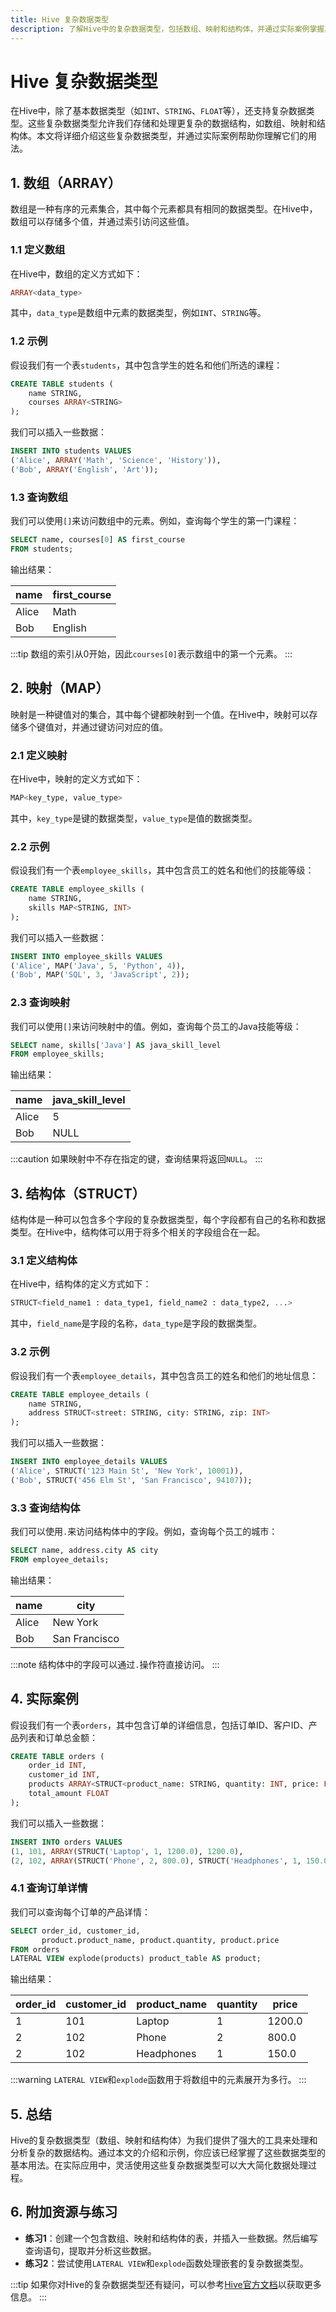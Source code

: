 ```yaml
---
title: Hive 复杂数据类型
description: 了解Hive中的复杂数据类型，包括数组、映射和结构体，并通过实际案例掌握其使用方法。
---
```


# Hive 复杂数据类型

在Hive中，除了基本数据类型（如`INT`、`STRING`、`FLOAT`等），还支持复杂数据类型。这些复杂数据类型允许我们存储和处理更复杂的数据结构，如数组、映射和结构体。本文将详细介绍这些复杂数据类型，并通过实际案例帮助你理解它们的用法。

## 1. 数组（ARRAY）

数组是一种有序的元素集合，其中每个元素都具有相同的数据类型。在Hive中，数组可以存储多个值，并通过索引访问这些值。

### 1.1 定义数组

在Hive中，数组的定义方式如下：

```sql
ARRAY<data_type>
```

其中，`data_type`是数组中元素的数据类型，例如`INT`、`STRING`等。

### 1.2 示例

假设我们有一个表`students`，其中包含学生的姓名和他们所选的课程：

```sql
CREATE TABLE students (
    name STRING,
    courses ARRAY<STRING>
);
```

我们可以插入一些数据：

```sql
INSERT INTO students VALUES
('Alice', ARRAY('Math', 'Science', 'History')),
('Bob', ARRAY('English', 'Art'));
```

### 1.3 查询数组

我们可以使用`[]`来访问数组中的元素。例如，查询每个学生的第一门课程：

```sql
SELECT name, courses[0] AS first_course
FROM students;
```

输出结果：

| name  | first_course |
|-------|--------------|
| Alice | Math         |
| Bob   | English      |

:::tip
数组的索引从0开始，因此`courses[0]`表示数组中的第一个元素。
:::

## 2. 映射（MAP）

映射是一种键值对的集合，其中每个键都映射到一个值。在Hive中，映射可以存储多个键值对，并通过键访问对应的值。

### 2.1 定义映射

在Hive中，映射的定义方式如下：

```sql
MAP<key_type, value_type>
```

其中，`key_type`是键的数据类型，`value_type`是值的数据类型。

### 2.2 示例

假设我们有一个表`employee_skills`，其中包含员工的姓名和他们的技能等级：

```sql
CREATE TABLE employee_skills (
    name STRING,
    skills MAP<STRING, INT>
);
```

我们可以插入一些数据：

```sql
INSERT INTO employee_skills VALUES
('Alice', MAP('Java', 5, 'Python', 4)),
('Bob', MAP('SQL', 3, 'JavaScript', 2));
```

### 2.3 查询映射

我们可以使用`[]`来访问映射中的值。例如，查询每个员工的Java技能等级：

```sql
SELECT name, skills['Java'] AS java_skill_level
FROM employee_skills;
```

输出结果：

| name  | java_skill_level |
|-------|------------------|
| Alice | 5                |
| Bob   | NULL             |

:::caution
如果映射中不存在指定的键，查询结果将返回`NULL`。
:::

## 3. 结构体（STRUCT）

结构体是一种可以包含多个字段的复杂数据类型，每个字段都有自己的名称和数据类型。在Hive中，结构体可以用于将多个相关的字段组合在一起。

### 3.1 定义结构体

在Hive中，结构体的定义方式如下：

```sql
STRUCT<field_name1 : data_type1, field_name2 : data_type2, ...>
```

其中，`field_name`是字段的名称，`data_type`是字段的数据类型。

### 3.2 示例

假设我们有一个表`employee_details`，其中包含员工的姓名和他们的地址信息：

```sql
CREATE TABLE employee_details (
    name STRING,
    address STRUCT<street: STRING, city: STRING, zip: INT>
);
```

我们可以插入一些数据：

```sql
INSERT INTO employee_details VALUES
('Alice', STRUCT('123 Main St', 'New York', 10001)),
('Bob', STRUCT('456 Elm St', 'San Francisco', 94107));
```

### 3.3 查询结构体

我们可以使用`.`来访问结构体中的字段。例如，查询每个员工的城市：

```sql
SELECT name, address.city AS city
FROM employee_details;
```

输出结果：

| name  | city          |
|-------|---------------|
| Alice | New York      |
| Bob   | San Francisco |

:::note
结构体中的字段可以通过`.`操作符直接访问。
:::

## 4. 实际案例

假设我们有一个表`orders`，其中包含订单的详细信息，包括订单ID、客户ID、产品列表和订单总金额：

```sql
CREATE TABLE orders (
    order_id INT,
    customer_id INT,
    products ARRAY<STRUCT<product_name: STRING, quantity: INT, price: FLOAT>>,
    total_amount FLOAT
);
```

我们可以插入一些数据：

```sql
INSERT INTO orders VALUES
(1, 101, ARRAY(STRUCT('Laptop', 1, 1200.0), 1200.0),
(2, 102, ARRAY(STRUCT('Phone', 2, 800.0), STRUCT('Headphones', 1, 150.0)), 1750.0);
```

### 4.1 查询订单详情

我们可以查询每个订单的产品详情：

```sql
SELECT order_id, customer_id, 
       product.product_name, product.quantity, product.price
FROM orders
LATERAL VIEW explode(products) product_table AS product;
```

输出结果：

| order_id | customer_id | product_name | quantity | price |
|----------|-------------|--------------|----------|-------|
| 1        | 101         | Laptop       | 1        | 1200.0|
| 2        | 102         | Phone        | 2        | 800.0 |
| 2        | 102         | Headphones   | 1        | 150.0 |

:::warning
`LATERAL VIEW`和`explode`函数用于将数组中的元素展开为多行。
:::

## 5. 总结

Hive的复杂数据类型（数组、映射和结构体）为我们提供了强大的工具来处理和分析复杂的数据结构。通过本文的介绍和示例，你应该已经掌握了这些数据类型的基本用法。在实际应用中，灵活使用这些复杂数据类型可以大大简化数据处理过程。

## 6. 附加资源与练习

- **练习1**：创建一个包含数组、映射和结构体的表，并插入一些数据。然后编写查询语句，提取并分析这些数据。
- **练习2**：尝试使用`LATERAL VIEW`和`explode`函数处理嵌套的复杂数据类型。

:::tip
如果你对Hive的复杂数据类型还有疑问，可以参考[Hive官方文档](https://cwiki.apache.org/confluence/display/Hive/LanguageManual+Types)以获取更多信息。
:::
